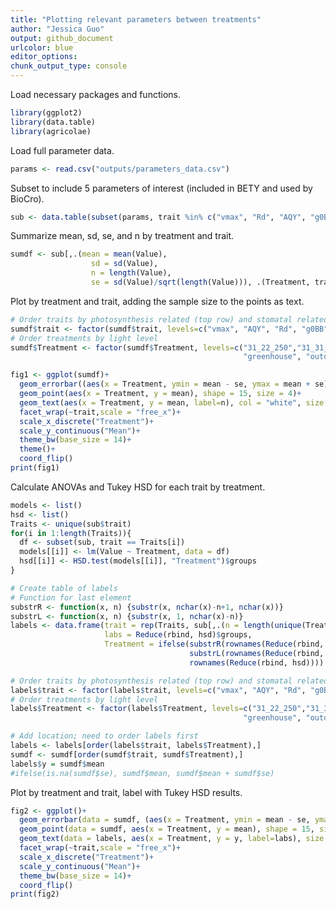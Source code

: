 ```yaml
---
title: "Plotting relevant parameters between treatments"
author: "Jessica Guo"
output: github_document
urlcolor: blue
editor_options: 
chunk_output_type: console
---
```


Load necessary packages and functions. 
```r
library(ggplot2)
library(data.table)
library(agricolae)
```

Load full parameter data. 
```r
params <- read.csv("outputs/parameters_data.csv")
```

Subset to include 5 parameters of interest (included in BETY and used by BioCro). 
```r
sub <- data.table(subset(params, trait %in% c("vmax", "Rd", "AQY", "g0BB", "g1BB")))
```

Summarize mean, sd, se, and n by treatment and trait. 
```r
sumdf <- sub[,.(mean = mean(Value), 
                  sd = sd(Value), 
                  n = length(Value),
                  se = sd(Value)/sqrt(length(Value))), .(Treatment, trait)]
```

Plot by treatment and trait, adding the sample size to the points as text. 
```r
# Order traits by photosynthesis related (top row) and stomatal related (bottom row)
sumdf$trait <- factor(sumdf$trait, levels=c("vmax", "AQY", "Rd", "g0BB", "g1BB"))
# Order treatments by light level
sumdf$Treatment <- factor(sumdf$Treatment, levels=c("31_22_250","31_31_250", "31_22_450",
                                                    "greenhouse", "outdoor_JollyG", "outdoor_5cm"))

fig1 <- ggplot(sumdf)+
  geom_errorbar((aes(x = Treatment, ymin = mean - se, ymax = mean + se)), width = 0)+
  geom_point(aes(x = Treatment, y = mean), shape = 15, size = 4)+
  geom_text(aes(x = Treatment, y = mean, label=n), col = "white", size = 3.5, vjust = 0.5, fontface = "bold")+
  facet_wrap(~trait,scale = "free_x")+
  scale_x_discrete("Treatment")+
  scale_y_continuous("Mean")+
  theme_bw(base_size = 14)+
  theme()+
  coord_flip()
print(fig1)
```

Calculate ANOVAs and Tukey HSD for each trait by treatment. 
```r
models <- list()
hsd <- list()
Traits <- unique(sub$trait)
for(i in 1:length(Traits)){
  df <- subset(sub, trait == Traits[i])
  models[[i]] <- lm(Value ~ Treatment, data = df)
  hsd[[i]] <- HSD.test(models[[i]], "Treatment")$groups
}

# Create table of labels
# Function for last element
substrR <- function(x, n) {substr(x, nchar(x)-n+1, nchar(x))}
substrL <- function(x, n) {substr(x, 1, nchar(x)-n)}
labels <- data.frame(trait = rep(Traits, sub[,.(n = length(unique(Treatment))), by = trait]$n),
                     labs = Reduce(rbind, hsd)$groups,
                     Treatment = ifelse(substrR(rownames(Reduce(rbind, hsd)), 1) %in% 1:4,
                                        substrL(rownames(Reduce(rbind, hsd)), 1),
                                        rownames(Reduce(rbind, hsd))))

# Order traits by photosynthesis related (top row) and stomatal related (bottom row)
labels$trait <- factor(labels$trait, levels=c("vmax", "AQY", "Rd", "g0BB", "g1BB"))
# Order treatments by light level
labels$Treatment <- factor(labels$Treatment, levels=c("31_22_250","31_31_250", "31_22_450",
                                                    "greenhouse", "outdoor_JollyG", "outdoor_5cm"))

# Add location; need to order labels first
labels <- labels[order(labels$trait, labels$Treatment),]
sumdf <- sumdf[order(sumdf$trait, sumdf$Treatment),]
labels$y = sumdf$mean
#ifelse(is.na(sumdf$se), sumdf$mean, sumdf$mean + sumdf$se)
```

Plot by treatment and trait, label with Tukey HSD results. 
```r
fig2 <- ggplot()+
  geom_errorbar(data = sumdf, (aes(x = Treatment, ymin = mean - se, ymax = mean + se)), width = 0)+
  geom_point(data = sumdf, aes(x = Treatment, y = mean), shape = 15, size = 3)+
  geom_text(data = labels, aes(x = Treatment, y = y, label=labs), size = 3.5, vjust = 1.4, hjust = 0.5)+
  facet_wrap(~trait,scale = "free_x")+
  scale_x_discrete("Treatment")+
  scale_y_continuous("Mean")+
  theme_bw(base_size = 14)+
  coord_flip()
print(fig2)
```